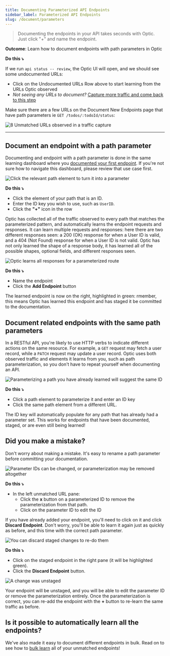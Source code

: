 ```yaml
---
title: Documenting Parameterized API Endpoints
sidebar_label: Parameterized API Endpoints
slug: /document/parameters
---
```


> Documenting the endpoints in your API takes seconds with Optic. Just click "+" and name the endpoint.

**Outcome**: Learn how to document endpoints with path parameters in Optic

**Do this ⤵️**

If we run `api status -- review`, the Optic UI will open, and we should see some undocumented URLs:
- Click on the Undocumented URLs Row above to start learning from the URLs Optic observed
- *Not seeing any URLs to document?* [Capture more traffic and come back to this step](/document)

Make sure there are a few URLs on the Document New Endpoints page that have path parameters ie `GET /todos/:todoId/status`:

<Paper elevation={3}>

![8 Unmatched URLs observed in a traffic capture](/img/docs/doc-8-unmatched.png)

</Paper>

---

## Document an endpoint with a path parameter

Documenting and endpoint with a path parameter is done in the same learning dashboard where you [documented your first endpoint](/document/baseline#documenting-your-first-endpoint). If you're not sure how to navigate this dashboard, please review that use case first. 

<Paper elevation={3}>

  ![Click the relevant path element to turn it into a parameter](/img/docs/params-set-param.png)

</Paper>

**Do this ⤵️**

- Click the element of your path that is an ID.
- Enter the ID key you wish to use, such as `UserID`.
- Click the **"+"** icon in the row

Optic has collected all of the traffic observed to every path that matches the parameterized pattern, and automatically learns the endpoint requests and responses. It can learn multiple requests and responses: here there are two different responses seen: a 200 (OK) response for when a User ID is valid, and a 404 (Not Found) response for when a User ID is not valid. Optic has not only learned the shape of a response body, it has learned all of the possible shapes, optional fields, and different responses seen.

<Paper elevation={3}>

  ![Optic learns all responses for a parameterized route](/img/docs/params-learning.png)

</Paper>

**Do this ⤵️**

- Name the endpoint
- Click the **Add Endpoint** button

The learned endpoint is now on the right, highlighted in green: rmember, this means Optic has learned this endpoint and has staged it be committed to the documentation.

## Document related endpoints with the same path parameters

In a RESTful API, you're likely to use HTTP verbs to indicate different actions on the same resource. For example, a `GET` request may fetch a user record, while a `PATCH` request may update a user record. Optic uses both observed traffic and elements it learns from you, such as path parameterization, so you don't have to repeat yourself when documenting an API.

<Paper elevation={3}>

  ![Parameterizing a path you have already learned will suggest the same ID](/img/docs/params-same-param.png)

</Paper>

**Do this ⤵️**

- Click a path element to parameterize it and enter an ID key 
- Click the same path element from a different URL.

The ID key will automatically populate for any path that has already had a parameter set. This works for endpoints that have been documented, staged, or are even still being learned! 

## Did you make a mistake?

Don't worry about making a mistake. It's easy to rename a path parameter before committing your documentation.

<Paper elevation={3}>

  ![Parameter IDs can be changed, or parameterization may be removed altogether](/img/docs/params-change-id.png)

</Paper>

**Do this ⤵️**

- In the left unmatched URL pane:
    - Click the **x** button on a parameterized ID to remove the parameterization from that path.
    - Click on the parameter ID to edit the ID

If you have already added your endpoint, you'll need to click on it and click **Discard Endpoint**. Don't worry, you'll be able to learn it again just as quickly as before, and this time with the correct path parameter.

<Paper elevation={3}>

  ![You can discard staged changes to re-do them](/img/docs/params-discard-endpoint.png)

</Paper>

**Do this ⤵️**

- Click on the staged endpoint in the right pane (it will be highlighted green).
- Click the **Discard Endpoint** button.

<Paper elevation={3}>

  ![A change was unstaged](/img/docs/params-unstage.png)

</Paper>

Your endpoint will be unstaged, and you will be able to edit the parameter ID or remove the parameterization entirely. Once the parameterization is correct, you can re-add the endpoint with the **+** button to re-learn the same traffic as before.

## Is it possible to automatically learn all the endpoints?

We've also made it easy to document different endpoints in bulk. Read on to see how to [bulk learn](/document/bulk-learn) all of your unmatched endpoints!
